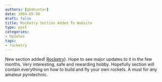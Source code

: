 ```yaml
---
authors: [gbmhunter]
date: 2004-05-30
draft: false
title: Rocketry Section Added To Website
type: post
categories:
- Updates
tags:
- rocketry
---
```



New section added! <a href="/pyrotechnics/rocketry">Rocketry</a>). Hope to see major updates to it in the few months. Very interesting, safe and rewarding hobby. Hopefully section will contain everything on how to build and fly your own rockets. A must for any amateur pyrotechnic.
